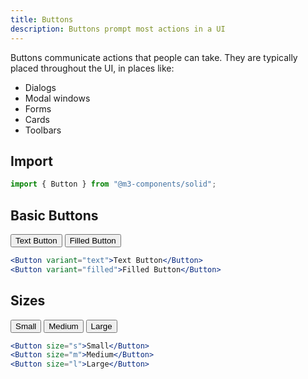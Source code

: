 ```yaml
---
title: Buttons
description: Buttons prompt most actions in a UI
---
```



Buttons communicate actions that people can take. They are typically placed throughout the UI, in places like:

- Dialogs
- Modal windows
- Forms
- Cards
- Toolbars

## Import

```jsx
import { Button } from "@m3-components/solid";
```

## Basic Buttons

<ComponentPreview className="gap-4">
    <Button variant="text" client:load>Text Button</Button>
    <Button variant="filled" client:load>Filled Button</Button>
</ComponentPreview>

   
```jsx
<Button variant="text">Text Button</Button>
<Button variant="filled">Filled Button</Button>
```

## Sizes

<ComponentPreview className="items-center gap-4">
    <Button size="s" client:load>Small</Button>
    <Button size="m" client:load>Medium</Button>
    <Button size="l" client:load>Large</Button>
</ComponentPreview>

```jsx
<Button size="s">Small</Button>
<Button size="m">Medium</Button>
<Button size="l">Large</Button>
```

